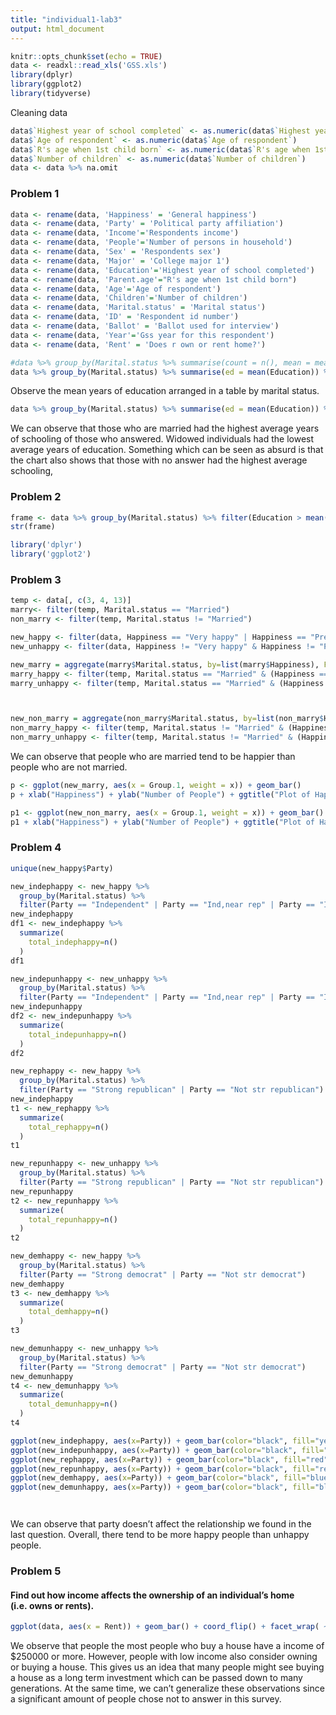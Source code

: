 ```yaml
---
title: "individual1-lab3"
output: html_document
---
```


```r
knitr::opts_chunk$set(echo = TRUE)
data <- readxl::read_xls('GSS.xls')
library(dplyr)
library(ggplot2)
library(tidyverse)
```
Cleaning data
```r
data$`Highest year of school completed` <- as.numeric(data$`Highest year of school completed`)
data$`Age of respondent` <- as.numeric(data$`Age of respondent`)
data$`R's age when 1st child born` <- as.numeric(data$`R's age when 1st child born`)
data$`Number of children` <- as.numeric(data$`Number of children`)
data <- data %>% na.omit
```

### Problem 1
```r
data <- rename(data, 'Happiness' = 'General happiness')
data <- rename(data, 'Party' = 'Political party affiliation')
data <- rename(data, 'Income'='Respondents income')
data <- rename(data, 'People'='Number of persons in household')
data <- rename(data, 'Sex' = 'Respondents sex')
data <- rename(data, 'Major' = 'College major 1')
data <- rename(data, 'Education'='Highest year of school completed')
data <- rename(data, 'Parent.age'="R's age when 1st child born")
data <- rename(data, 'Age'='Age of respondent')
data <- rename(data, 'Children'='Number of children')
data <- rename(data, 'Marital.status' = 'Marital status')
data <- rename(data, 'ID' = 'Respondent id number')
data <- rename(data, 'Ballot' = 'Ballot used for interview')
data <- rename(data, 'Year'='Gss year for this respondent')
data <- rename(data, 'Rent' = 'Does r own or rent home?')

#data %>% group_by(Marital.status %>% summarise(count = n(), mean = mean(Education)), )
data %>% group_by(Marital.status) %>% summarise(ed = mean(Education)) %>% arrange(ed)
```

Observe the mean years of education arranged in a table by marital status.

```r
data %>% group_by(Marital.status) %>% summarise(ed = mean(Education)) %>% ggplot(aes(x=reorder(Marital.status, ed), weight=ed))+geom_bar(show.legend = FALSE) + xlab('Marital Status') + ylab('Average Years of Education')
```

We can observe that those who are married had the highest average years of schooling of those who answered. Widowed individuals had the lowest average years of education. Something which can be seen as absurd is that the chart also shows that those with no answer had the highest average schooling, 

### Problem 2

```r
frame <- data %>% group_by(Marital.status) %>% filter(Education > mean(Education))
str(frame)

```

```R
library('dplyr')
library('ggplot2')
```


### Problem 3

```r
temp <- data[, c(3, 4, 13)]
marry<- filter(temp, Marital.status == "Married")
non_marry <- filter(temp, Marital.status != "Married")

new_happy <- filter(data, Happiness == "Very happy" | Happiness == "Pretty happy")
new_unhappy <- filter(data, Happiness != "Very happy" & Happiness != "Pretty happy")
```

```R
new_marry = aggregate(marry$Marital.status, by=list(marry$Happiness), FUN=length)
marry_happy <- filter(temp, Marital.status == "Married" & (Happiness == "Very happy" | Happiness == "Pretty happy"))
marry_unhappy <- filter(temp, Marital.status == "Married" & (Happiness != "Very happy" & Happiness != "Pretty happy"))



new_non_marry = aggregate(non_marry$Marital.status, by=list(non_marry$Happiness), FUN=length)
non_marry_happy <- filter(temp, Marital.status != "Married" & (Happiness == "Very happy" | Happiness == "Pretty happy"))
non_marry_unhappy <- filter(temp, Marital.status != "Married" & (Happiness != "Very happy" & Happiness != "Pretty happy"))
```

We can observe that people who are married tend to be happier than people who are not married.


```R
p <- ggplot(new_marry, aes(x = Group.1, weight = x)) + geom_bar()
p + xlab("Happiness") + ylab("Number of People") + ggtitle("Plot of Happiness for Married People")
```
```R
p1 <- ggplot(new_non_marry, aes(x = Group.1, weight = x)) + geom_bar()
p1 + xlab("Happiness") + ylab("Number of People") + ggtitle("Plot of Happiness for Non - Married People")
```

### Problem 4

```R

unique(new_happy$Party)

new_indephappy <- new_happy %>%
  group_by(Marital.status) %>%
  filter(Party == "Independent" | Party == "Ind,near rep" | Party == "Ind,near dem")
new_indephappy
df1 <- new_indephappy %>%
  summarize(
    total_indephappy=n()
  )
df1

new_indepunhappy <- new_unhappy %>%
  group_by(Marital.status) %>%
  filter(Party == "Independent" | Party == "Ind,near rep" | Party == "Ind,near dem")
new_indepunhappy
df2 <- new_indepunhappy %>%
  summarize(
    total_indepunhappy=n()
  )
df2

new_rephappy <- new_happy %>%
  group_by(Marital.status) %>%
  filter(Party == "Strong republican" | Party == "Not str republican")
new_indephappy
t1 <- new_rephappy %>%
  summarize(
    total_rephappy=n()
  )
t1

new_repunhappy <- new_unhappy %>%
  group_by(Marital.status) %>%
  filter(Party == "Strong republican" | Party == "Not str republican")
new_repunhappy
t2 <- new_repunhappy %>%
  summarize(
    total_repunhappy=n()
  )
t2

new_demhappy <- new_happy %>%
  group_by(Marital.status) %>%
  filter(Party == "Strong democrat" | Party == "Not str democrat")
new_demhappy
t3 <- new_demhappy %>%
  summarize(
    total_demhappy=n()
  )
t3

new_demunhappy <- new_unhappy %>%
  group_by(Marital.status) %>%
  filter(Party == "Strong democrat" | Party == "Not str democrat")
new_demunhappy
t4 <- new_demunhappy %>%
  summarize(
    total_demunhappy=n()
  )
t4

ggplot(new_indephappy, aes(x=Party)) + geom_bar(color="black", fill="yellow")
ggplot(new_indepunhappy, aes(x=Party)) + geom_bar(color="black", fill="yellow")
ggplot(new_rephappy, aes(x=Party)) + geom_bar(color="black", fill="red")
ggplot(new_repunhappy, aes(x=Party)) + geom_bar(color="black", fill="red")
ggplot(new_demhappy, aes(x=Party)) + geom_bar(color="black", fill="blue")
ggplot(new_demunhappy, aes(x=Party)) + geom_bar(color="black", fill="blue")




```
<p>
We can observe that party doesn't affect the relationship we found in the last question. Overall, there tend to be more happy people than unhappy people. 
</p>




### Problem 5

#### Find out how income affects the ownership of an individual's home (i.e. owns or rents).

```r

ggplot(data, aes(x = Rent)) + geom_bar() + coord_flip() + facet_wrap( ~ Income) + xlab('No. of Individuals') + ylab('Categotry of Home Ownership') + ggtitle('The No. of Individuals in each Housing and Income Bracket')

```

We observe that people the most people who buy a house have a income of $250000 or more. However, people with low income also consider owning or buying a house. This gives us an idea that many people might see buying a house as a long term investment which can be passed down to many generations. At the same time, we can't generalize these observations since a significant amount of people chose not to answer in this survey.